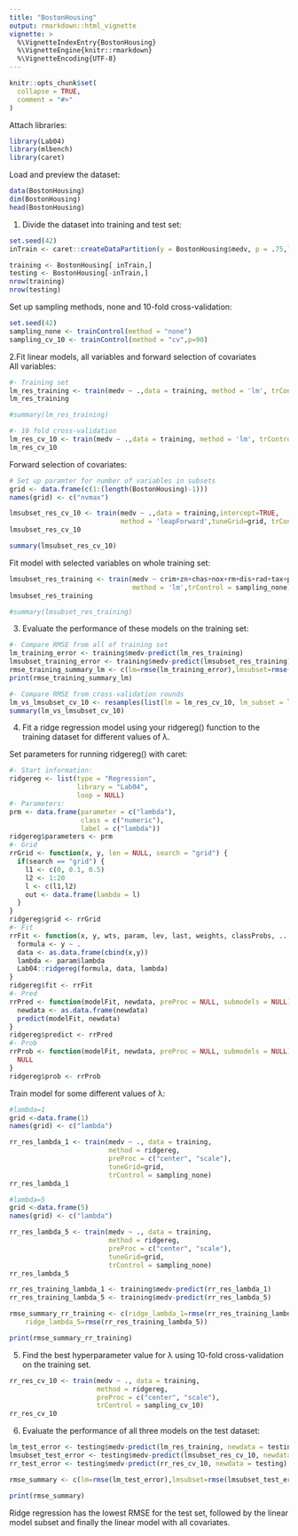 ```yaml
---
title: "BostonHousing"
output: rmarkdown::html_vignette
vignette: >
  %\VignetteIndexEntry{BostonHousing}
  %\VignetteEngine{knitr::rmarkdown}
  %\VignetteEncoding{UTF-8}
---
```


```r
knitr::opts_chunk$set(
  collapse = TRUE,
  comment = "#>"
)
```
Attach libraries:
```r
library(Lab04)
library(mlbench)
library(caret)
```

Load and preview the dataset:
```r
data(BostonHousing)
dim(BostonHousing)
head(BostonHousing)
```
1. Divide the dataset into training and test set:
```r
set.seed(42)
inTrain <- caret::createDataPartition(y = BostonHousing$medv, p = .75,list = FALSE)

training <- BostonHousing[ inTrain,]
testing <- BostonHousing[-inTrain,]
nrow(training)
nrow(testing)
```
Set up sampling methods, none and 10-fold cross-validation:
```r
set.seed(42)
sampling_none <- trainControl(method = "none")
sampling_cv_10 <- trainControl(method = "cv",p=90)

```
2.Fit linear models, all variables and forward selection of covariates\
All variables:
```r
#- Training set
lm_res_training <- train(medv ~ .,data = training, method = 'lm', trControl = sampling_none)
lm_res_training

#summary(lm_res_training)

#- 10 fold cross-validation
lm_res_cv_10 <- train(medv ~ .,data = training, method = 'lm', trControl = sampling_cv_10)
lm_res_cv_10
```
Forward selection of covariates:
```r
# Set up paramter for number of variables in subsets
grid <- data.frame(c(1:(length(BostonHousing)-1)))
names(grid) <- c("nvmax")

lmsubset_res_cv_10 <- train(medv ~ .,data = training,intercept=TRUE,
                            method = 'leapForward',tuneGrid=grid, trControl = sampling_cv_10)
lmsubset_res_cv_10

summary(lmsubset_res_cv_10)
```
Fit model with selected variables on whole training set:
```r
lmsubset_res_training <- train(medv ~ crim+zn+chas+nox+rm+dis+rad+tax+ptratio+b+lstat,data = training,
                               method = 'lm',trControl = sampling_none)
lmsubset_res_training

#summary(lmsubset_res_training)

```

3) Evaluate the performance of these models on the training set:
```r
#- Compare RMSE from all of training set
lm_training_error <- training$medv-predict(lm_res_training)
lmsubset_training_error <- training$medv-predict(lmsubset_res_training)
rmse_training_summary_lm <- c(lm=rmse(lm_training_error),lmsubset=rmse(lmsubset_training_error))
print(rmse_training_summary_lm)

#- Compare RMSE from cross-validation rounds
lm_vs_lmsubset_cv_10 <- resamples(list(lm = lm_res_cv_10, lm_subset = lmsubset_res_cv_10))
summary(lm_vs_lmsubset_cv_10)
```
4) Fit a ridge regression model using your ridgereg() function to the training dataset for different values of λ.

Set parameters for running ridgereg() with caret:
```r
#- Start information:
ridgereg <- list(type = "Regression",
                 library = "Lab04",
                 loop = NULL)
#- Parameters:
prm <- data.frame(parameter = c("lambda"),
                  class = c("numeric"),
                  label = c("lambda"))
ridgereg$parameters <- prm
#- Grid
rrGrid <- function(x, y, len = NULL, search = "grid") {
  if(search == "grid") {
    l1 <- c(0, 0.1, 0.5)
    l2 <- 1:20
    l <- c(l1,l2)
    out <- data.frame(lambda = l)
  }
}
ridgereg$grid <- rrGrid
#- Fit
rrFit <- function(x, y, wts, param, lev, last, weights, classProbs, ...) {
  formula <- y ~ .
  data <- as.data.frame(cbind(x,y))
  lambda <- param$lambda
  Lab04::ridgereg(formula, data, lambda)
}
ridgereg$fit <- rrFit
#- Pred
rrPred <- function(modelFit, newdata, preProc = NULL, submodels = NULL) {
  newdata <- as.data.frame(newdata)
  predict(modelFit, newdata)
}
ridgereg$predict <- rrPred
#- Prob
rrProb <- function(modelFit, newdata, preProc = NULL, submodels = NULL) {
  NULL
}
ridgereg$prob <- rrProb
```
Train model for some different values of λ:

```r
#lambda=1
grid <-data.frame(1)
names(grid) <- c("lambda")

rr_res_lambda_1 <- train(medv ~ ., data = training,
                         method = ridgereg,
                         preProc = c("center", "scale"),
                         tuneGrid=grid,
                         trControl = sampling_none)
rr_res_lambda_1

#lambda=5
grid <-data.frame(5)
names(grid) <- c("lambda")

rr_res_lambda_5 <- train(medv ~ ., data = training,
                         method = ridgereg,
                         preProc = c("center", "scale"),
                         tuneGrid=grid,
                         trControl = sampling_none)
rr_res_lambda_5

rr_res_training_lambda_1 <- training$medv-predict(rr_res_lambda_1)
rr_res_training_lambda_5 <- training$medv-predict(rr_res_lambda_5)

rmse_summary_rr_training <- c(ridge_lambda_1=rmse(rr_res_training_lambda_1),
    ridge_lambda_5=rmse(rr_res_training_lambda_5))

print(rmse_summary_rr_training)

```
5. Find the best hyperparameter value for λ using 10-fold cross-validation on the training set.
```r
rr_res_cv_10 <- train(medv ~ ., data = training,
                      method = ridgereg,
                      preProc = c("center", "scale"),
                      trControl = sampling_cv_10)
rr_res_cv_10
```

6. Evaluate the performance of all three models on the test dataset:

```r
lm_test_error <- testing$medv-predict(lm_res_training, newdata = testing)
lmsubset_test_error <- testing$medv-predict(lmsubset_res_cv_10, newdata = testing)
rr_test_error <- testing$medv-predict(rr_res_cv_10, newdata = testing)

rmse_summary <- c(lm=rmse(lm_test_error),lmsubset=rmse(lmsubset_test_error),ridge=rmse(rr_test_error))

print(rmse_summary)
```
Ridge regression has the lowest RMSE for the test set, followed by the linear model subset and finally the linear model with all covariates.
